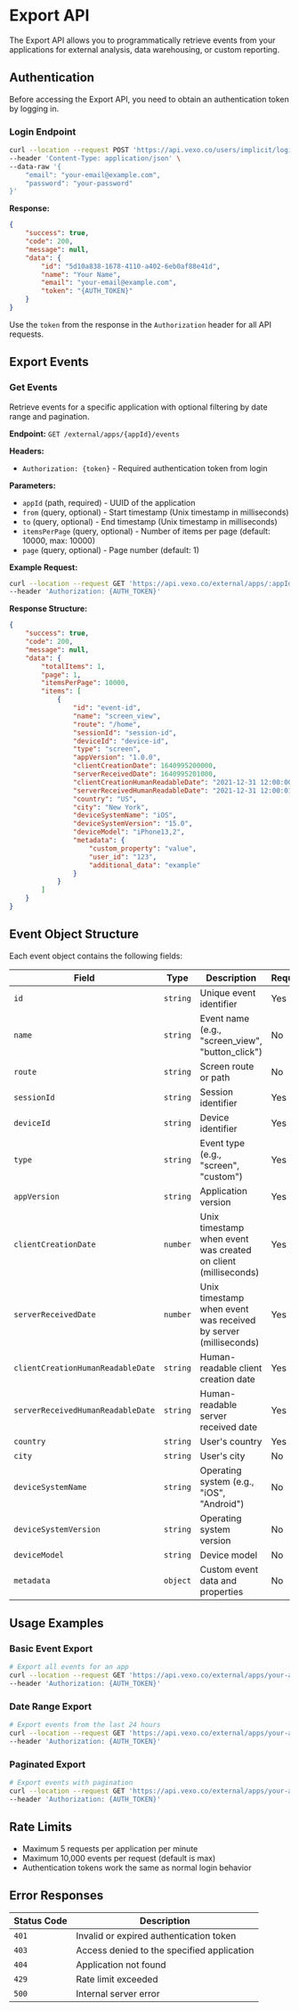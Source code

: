 
# Export API

The Export API allows you to programmatically retrieve events from your applications for external analysis, data warehousing, or custom reporting.

## Authentication

Before accessing the Export API, you need to obtain an authentication token by logging in.

### Login Endpoint

```bash
curl --location --request POST 'https://api.vexo.co/users/implicit/login' \
--header 'Content-Type: application/json' \
--data-raw '{
    "email": "your-email@example.com",
    "password": "your-password"
}'
```

**Response:**
```json
{
    "success": true,
    "code": 200,
    "message": null,
    "data": {
        "id": "5d10a838-1678-4110-a402-6eb0af88e41d",
        "name": "Your Name",
        "email": "your-email@example.com",
        "token": "{AUTH_TOKEN}"
    }
}
```

Use the `token` from the response in the `Authorization` header for all API requests.

## Export Events

### Get Events

Retrieve events for a specific application with optional filtering by date range and pagination.

**Endpoint:** `GET /external/apps/{appId}/events`

**Headers:**
- `Authorization: {token}` - Required authentication token from login

**Parameters:**
- `appId` (path, required) - UUID of the application
- `from` (query, optional) - Start timestamp (Unix timestamp in milliseconds)
- `to` (query, optional) - End timestamp (Unix timestamp in milliseconds)
- `itemsPerPage` (query, optional) - Number of items per page (default: 10000, max: 10000)
- `page` (query, optional) - Page number (default: 1)

**Example Request:**
```bash
curl --location --request GET 'https://api.vexo.co/external/apps/:appId/events?from=1640995200000&to=1641081600000&itemsPerPage=100&page=1' \
--header 'Authorization: {AUTH_TOKEN}'
```

**Response Structure:**
```json
{
    "success": true,
    "code": 200,
    "message": null,
    "data": {
        "totalItems": 1,
        "page": 1,
        "itemsPerPage": 10000,
        "items": [
            {
                "id": "event-id",
                "name": "screen_view",
                "route": "/home",
                "sessionId": "session-id",
                "deviceId": "device-id",
                "type": "screen",
                "appVersion": "1.0.0",
                "clientCreationDate": 1640995200000,
                "serverReceivedDate": 1640995201000,
                "clientCreationHumanReadableDate": "2021-12-31 12:00:00",
                "serverReceivedHumanReadableDate": "2021-12-31 12:00:01",
                "country": "US",
                "city": "New York",
                "deviceSystemName": "iOS",
                "deviceSystemVersion": "15.0",
                "deviceModel": "iPhone13,2",
                "metadata": {
                    "custom_property": "value",
                    "user_id": "123",
                    "additional_data": "example"
                }
            }
        ]
    }
}
```

## Event Object Structure

Each event object contains the following fields:

<table>
  <thead>
    <tr>
      <th>Field</th>
      <th>Type</th>
      <th>Description</th>
      <th>Required</th>
    </tr>
  </thead>
  <tbody>
    <tr>
      <td><code>id</code></td>
      <td><code>string</code></td>
      <td>Unique event identifier</td>
      <td>Yes</td>
    </tr>
    <tr>
      <td><code>name</code></td>
      <td><code>string</code></td>
      <td>Event name (e.g., "screen_view", "button_click")</td>
      <td>No</td>
    </tr>
    <tr>
      <td><code>route</code></td>
      <td><code>string</code></td>
      <td>Screen route or path</td>
      <td>No</td>
    </tr>
    <tr>
      <td><code>sessionId</code></td>
      <td><code>string</code></td>
      <td>Session identifier</td>
      <td>Yes</td>
    </tr>
    <tr>
      <td><code>deviceId</code></td>
      <td><code>string</code></td>
      <td>Device identifier</td>
      <td>Yes</td>
    </tr>
    <tr>
      <td><code>type</code></td>
      <td><code>string</code></td>
      <td>Event type (e.g., "screen", "custom")</td>
      <td>Yes</td>
    </tr>
    <tr>
      <td><code>appVersion</code></td>
      <td><code>string</code></td>
      <td>Application version</td>
      <td>Yes</td>
    </tr>
    <tr>
      <td><code>clientCreationDate</code></td>
      <td><code>number</code></td>
      <td>Unix timestamp when event was created on client (milliseconds)</td>
      <td>Yes</td>
    </tr>
    <tr>
      <td><code>serverReceivedDate</code></td>
      <td><code>number</code></td>
      <td>Unix timestamp when event was received by server (milliseconds)</td>
      <td>Yes</td>
    </tr>
    <tr>
      <td><code>clientCreationHumanReadableDate</code></td>
      <td><code>string</code></td>
      <td>Human-readable client creation date</td>
      <td>Yes</td>
    </tr>
    <tr>
      <td><code>serverReceivedHumanReadableDate</code></td>
      <td><code>string</code></td>
      <td>Human-readable server received date</td>
      <td>Yes</td>
    </tr>
    <tr>
      <td><code>country</code></td>
      <td><code>string</code></td>
      <td>User's country</td>
      <td>Yes</td>
    </tr>
    <tr>
      <td><code>city</code></td>
      <td><code>string</code></td>
      <td>User's city</td>
      <td>No</td>
    </tr>
    <tr>
      <td><code>deviceSystemName</code></td>
      <td><code>string</code></td>
      <td>Operating system (e.g., "iOS", "Android")</td>
      <td>No</td>
    </tr>
    <tr>
      <td><code>deviceSystemVersion</code></td>
      <td><code>string</code></td>
      <td>Operating system version</td>
      <td>No</td>
    </tr>
    <tr>
      <td><code>deviceModel</code></td>
      <td><code>string</code></td>
      <td>Device model</td>
      <td>No</td>
    </tr>
    <tr>
      <td><code>metadata</code></td>
      <td><code>object</code></td>
      <td>Custom event data and properties</td>
      <td>No</td>
    </tr>
  </tbody>
</table>

## Usage Examples

### Basic Event Export
```bash
# Export all events for an app
curl --location --request GET 'https://api.vexo.co/external/apps/your-app-id/events' \
--header 'Authorization: {AUTH_TOKEN}'
```

### Date Range Export
```bash
# Export events from the last 24 hours
curl --location --request GET 'https://api.vexo.co/external/apps/your-app-id/events?from=1640908800000&to=1640995200000' \
--header 'Authorization: {AUTH_TOKEN}'
```

### Paginated Export
```bash
# Export events with pagination
curl --location --request GET 'https://api.vexo.co/external/apps/your-app-id/events?itemsPerPage=500&page=2' \
--header 'Authorization: {AUTH_TOKEN}'
```

## Rate Limits

- Maximum 5 requests per application per minute
- Maximum 10,000 events per request (default is max)
- Authentication tokens work the same as normal login behavior

## Error Responses

<table>
  <thead>
    <tr>
      <th>Status Code</th>
      <th>Description</th>
    </tr>
  </thead>
  <tbody>
    <tr>
      <td><code>401</code></td>
      <td>Invalid or expired authentication token</td>
    </tr>
    <tr>
      <td><code>403</code></td>
      <td>Access denied to the specified application</td>
    </tr>
    <tr>
      <td><code>404</code></td>
      <td>Application not found</td>
    </tr>
    <tr>
      <td><code>429</code></td>
      <td>Rate limit exceeded</td>
    </tr>
    <tr>
      <td><code>500</code></td>
      <td>Internal server error</td>
    </tr>
  </tbody>
</table>

